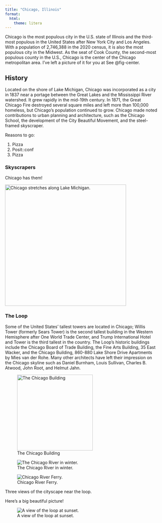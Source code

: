 ```yaml
---
title: "Chicago, Illinois"
format: 
  html:
    theme: litera
---
```


Chicago is the most populous city in the U.S. state of Illinois and the third-most populous in the United States after New York City and Los Angeles. With a population of 2,746,388 in the 2020 census, it is also the most populous city in the Midwest. As the seat of Cook County, the second-most populous county in the U.S., Chicago is the center of the Chicago metropolitan area. I've left a picture of it for you at See @fig-center.

## History

Located on the shore of Lake Michigan, Chicago was incorporated as a city in 1837 near a portage between the Great Lakes and the Mississippi River watershed. It grew rapidly in the mid-19th century. In 1871, the Great Chicago Fire destroyed several square miles and left more than 100,000 homeless, but Chicago's population continued to grow. Chicago made noted contributions to urban planning and architecture, such as the Chicago School, the development of the City Beautiful Movement, and the steel-framed skyscraper.

:::{.column-margin}
Reasons to go:

1. Pizza
2. Posit::conf
3. Pizza
:::

:::{.callout-warning appearance=simple icon=false}
### Skyscrapers

Chicago has them!
:::

[![Chicago[^wiki] stretches along Lake Michigan.](https://upload.wikimedia.org/wikipedia/commons/thumb/7/73/Full_chicago_skyline.jpg/1920px-Full_chicago_skyline.jpg){#fig-center height=400 width=400 fig-align=center fig-alt="Aerial view of the cityscape along Lake Michigan."}](https://en.wikipedia.org/wiki/Chicago)


### The Loop

Some of the United States' tallest towers are located in Chicago; Willis Tower (formerly Sears Tower) is the second tallest building in the Western Hemisphere after One World Trade Center, and Trump International Hotel and Tower is the third tallest in the country. The Loop's historic buildings include the Chicago Board of Trade Building, the Fine Arts Building, 35 East Wacker, and the Chicago Building, 860-880 Lake Shore Drive Apartments by Mies van der Rohe. Many other architects have left their impression on the Chicago skyline such as Daniel Burnham, Louis Sullivan, Charles B. Atwood, John Root, and Helmut Jahn.

:::{#loop layout="[[1,1],[1]]"}

![The Chicago Building](https://upload.wikimedia.org/wikipedia/commons/thumb/a/a3/2010-03-03_1856x2784_chicago_chicago_building.jpg/800px-2010-03-03_1856x2784_chicago_chicago_building.jpg){#chicagobuilding width=250}

![The Chicago River in winter.](https://upload.wikimedia.org/wikipedia/commons/thumb/3/3b/Steam_Rising_from_Chicago_River.jpg/1024px-Steam_Rising_from_Chicago_River.jpg){#coldriver}

![Chicago River Ferry.](https://upload.wikimedia.org/wikipedia/commons/thumb/7/70/Chicago_River_ferry.jpg/1920px-Chicago_River_ferry.jpg){#ferry}

Three views of the cityscape near the loop.
:::

Here's a big beautiful picture!

:::{.column-screen}
![A view of the loop at sunset.](https://images.unsplash.com/photo-1477959858617-67f85cf4f1df?ixlib=rb-4.0.3&ixid=M3wxMjA3fDB8MHxwaG90by1wYWdlfHx8fGVufDB8fHx8fA%3D%3D&auto=format&fit=crop&w=2144&q=80){#sunset}
:::

[^wiki]: the text content and images are all from the Wikipedia page linked above.
